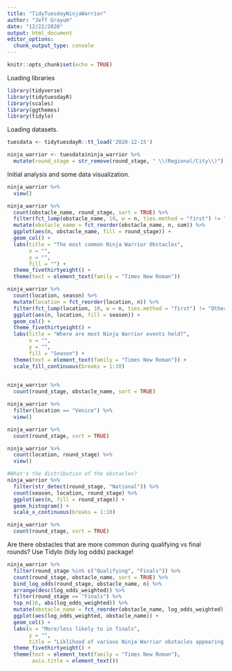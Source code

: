 ```yaml
---
title: "TidyTuesdayNinjaWarrior"
author: "Jeff Grayum"
date: "12/22/2020"
output: html_document
editor_options: 
  chunk_output_type: console
---
```


```r
knitr::opts_chunk$set(echo = TRUE)
```

Loading libraries
```r
library(tidyverse)
library(tidytuesdayR)
library(scales)
library(ggthemes)
library(tidylo)
```

Loading datasets.
```r
tuesdata <- tidytuesdayR::tt_load('2020-12-15')

ninja_warrior <- tuesdata$ninja_warrior %>%
  mutate(round_stage = str_remove(round_stage, " \\(Regional/City\\)"))
```

Initial analysis and some data visualization.
```r
ninja_warrior %>%
  view()

ninja_warrior %>%
  count(obstacle_name, round_stage, sort = TRUE) %>%
  filter(fct_lump(obstacle_name, 10, w = n, ties.method = "first") != "Other")  %>%
  mutate(obstacle_name = fct_reorder(obstacle_name, n, sum)) %>%
  ggplot(aes(n, obstacle_name, fill = round_stage)) +
  geom_col() +
  labs(title = "The most common Ninja Warrior Obstacles",
       x = "",
       y = "",
       fill = "") +
  theme_fivethirtyeight() +
  theme(text = element_text(family = "Times New Roman")) 

ninja_warrior %>%
  count(location, season) %>%
  mutate(location = fct_reorder(location, n)) %>%
  filter(fct_lump(location, 10, w = n, ties.method = "first") != "Other") %>%
  ggplot(aes(n, location, fill = season)) +
  geom_col() +
  theme_fivethirtyeight() +
  labs(title = "Where are most Ninja Warrior events held?",
       x = "",
       y = "",
       fill = "Season") +
  theme(text = element_text(family = "Times New Roman")) +
  scale_fill_continuous(breaks = 1:10)
 
```


```r
ninja_warrior %>%
  count(round_stage, obstacle_name, sort = TRUE)

ninja_warrior %>%
  filter(location == "Venice") %>%
  view()

ninja_warrior %>%
  count(round_stage, sort = TRUE)

ninja_warrior %>%
  count(location, round_stage) %>%
  view()

#What's the distribution of the obstacles?
ninja_warrior %>%
  filter(str_detect(round_stage, "National")) %>%
  count(season, location, round_stage) %>%
  ggplot(aes(n, fill = round_stage)) +
  geom_histogram() +
  scale_x_continuous(breaks = 1:10) 

ninja_warrior %>%
  count(round_stage, sort = TRUE)
```
 
Are there obstacles that are more common during qualifying vs final rounds? Use Tidylo (tidy log odds) package!
```r
ninja_warrior %>%
  filter(round_stage %in% c("Qualifying", "Finals")) %>%
  count(round_stage, obstacle_name, sort = TRUE) %>%
  bind_log_odds(round_stage, obstacle_name, n) %>%
  arrange(desc(log_odds_weighted)) %>%
  filter(round_stage == "Finals") %>%
  top_n(16, abs(log_odds_weighted)) %>%
  mutate(obstacle_name = fct_reorder(obstacle_name, log_odds_weighted)) %>%
  ggplot(aes(log_odds_weighted, obstacle_name)) +
  geom_col() +
  labs(x = "More/less likely to in finals",
       y = "",
       title = "Liklihood of various Ninja Warrior obstacles appearing in finals") +
  theme_fivethirtyeight() +
  theme(text = element_text(family = "Times New Roman"),
        axis.title = element_text())
```

